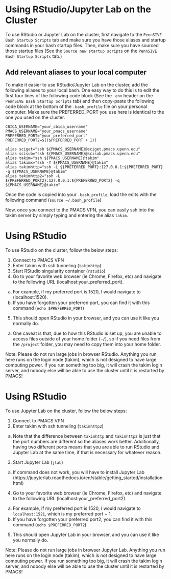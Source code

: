 
# Using RStudio/Jupyter Lab on the Cluster

To use RStudio or Jupyter Lab on the cluster, first navigate to the `PennSIVE Bash Startup Scripts` tab and make sure you have those aliases and startup commands in your bash startup files. Then, make sure you have sourced those startup files (See the `Source new startup scripts` on the `PennSIVE Bash Startup Scripts` tab.)

## Add relevant aliases to your local computer

To make it easier to use RStudio/Jupyter Lab on the cluster, add the following aliases to your local bash. One easy way to do this is to edit the first four lines of the following code block (See the `.env` header on the `PennSIVE Bash Startup Scripts` tab) and then copy-paste the following code block at the bottom of the `.bash_profile` file on your personal computer. Make sure the PREFERRED_PORT you use here is identical to the one you used on the cluster.

```
CBICA_USERNAME="your_cbica_username"
PMACS_USERNAME="your_pmacs_username"
PREFERRED_PORT="your_preferred_port"
PREFERRED_PORT2=$(($PREFERRED_PORT + 1))

alias sciget="ssh ${PMACS_USERNAME}@sciget.pmacs.upenn.edu"
alias scisub="ssh ${PMACS_USERNAME}@scisub.pmacs.upenn.edu"
alias takim="ssh ${PMACS_USERNAME}@takim"
alias takimx="ssh -Y ${PMACS_USERNAME}@takim"
alias takimhttp="ssh -L ${PREFERRED_PORT}:127.0.0.1:${PREFERRED_PORT} -q ${PMACS_USERNAME}@takim"
alias takimhttp2="ssh -L ${PREFERRED_PORT2}:127.0.0.1:${PREFERRED_PORT2} -q ${PMACS_USERNAME}@takim"
```

Once the code is copied into your `.bash_profile`, load the edits with the following command (`source ~/.bash_profile`)

Now, once you connect to the PMACS VPN, you can easily ssh into the takim server by simply typing and entering the alias `takim`.

# Using RStudio

To use RStudio on the cluster, follow the below steps:

1. Connect to PMACS VPN
2. Enter takim with ssh tunneling (`takimhttp`)
3. Start RStudio singularity container (`rstudio`)
4. Go to your favorite web browser (ie Chrome, Firefox, etc) and navigate to the following URL (localhost:your_preferred_port). 
  a. For example, if my preferred port is 1520, I would navigate to (localhost:1520). 
  b. If you have forgotten your preferred port, you can find it with this command (`echo $PREFERRED_PORT`)
5. This should open RStudio in your browser, and you can use it like you normally do.
  a. One caveat is that, due to how this RStudio is set up, you are unable to access files outside of your home folder (`~/`), so if you need files from the `/project` folder, you may need to copy them into your home folder.

Note: Please do not run large jobs in browser RStudio. Anything you run here runs on the login node (takim), which is not designed to have large computing power. If you run something too big, it will crash the takim login server, and nobody else will be able to use the cluster until it is restarted by PMACS!

# Using RStudio

To use Jupyter Lab on the cluster, follow the below steps:

1. Connect to PMACS VPN
2. Enter takim with ssh tunneling (`takimhttp2`) 
  a. Note that the difference between `takimhttp` and `takimhttp2` is just that the port numbers are different so the aliases work better. Additionally, having two different ports means that you are able to run RStudio and Jupyter Lab at the same time, if that is necessary for whatever reason.
3. Start Jupyter Lab (`jlab`)
  a. If command does not work, you will have to install Jupyter Lab (https://jupyterlab.readthedocs.io/en/stable/getting_started/installation.html)
4. Go to your favorite web browser (ie Chrome, Firefox, etc) and navigate to the following URL (localhost:your_preferred_port2). 
  a. For example, if my preferred port is 1520, I would navigate to `localhost:1521`, which is my preferred port + 1. 
  b. If you have forgotten your preferred port2, you can find it with this command (`echo $PREFERRED_PORT2`)
5. This should open Jupyter Lab in your browser, and you can use it like you normally do.

Note: Please do not run large jobs in browser Jupyter Lab. Anything you run here runs on the login node (takim), which is not designed to have large computing power. If you run something too big, it will crash the takim login server, and nobody else will be able to use the cluster until it is restarted by PMACS!



